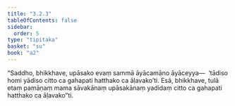 ```yaml
---
title: "3.2.3"
tableOfContents: false
sidebar:
  order: 5
type: "tipitaka"
basket: "su"
book: "a2"
---
```



<DynamicBreadcrumb />

<Division number="133" book="a2" bookNo="15" page="87">

<Paragraph number="219" book="a2">
“Saddho, bhikkhave, upāsako evaṃ sammā āyācamāno āyāceyya—  ‘tādiso homi yādiso citto ca gahapati hatthako ca āḷavako’ti. Esā, bhikkhave, tulā etaṃ pamāṇaṃ mama sāvakānaṃ upāsakānaṃ yadidaṃ citto ca gahapati hatthako ca āḷavako”ti.
</Paragraph>
</Division>